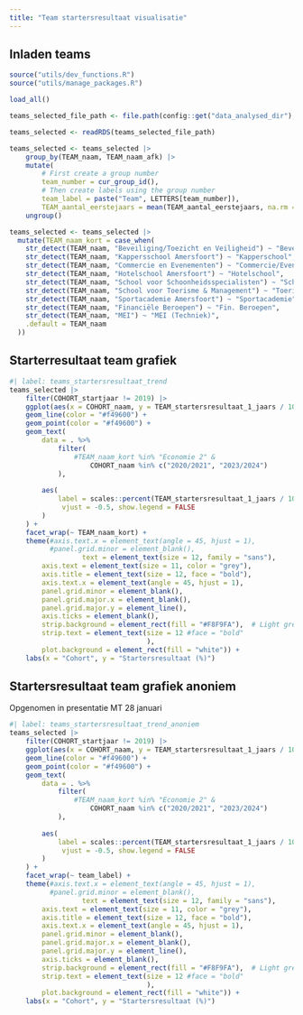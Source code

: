 ```yaml
---
title: "Team startersresultaat visualisatie"
---
```


## Inladen teams


```r

source("utils/dev_functions.R")
source("utils/manage_packages.R")

load_all()

```

```r


teams_selected_file_path <- file.path(config::get("data_analysed_dir"), "teams_selected.rds")

teams_selected <- readRDS(teams_selected_file_path)

teams_selected <- teams_selected |> 
    group_by(TEAM_naam, TEAM_naam_afk) |>
    mutate(
        # First create a group number
        team_number = cur_group_id(),
        # Then create labels using the group number
        team_label = paste("Team", LETTERS[team_number]),
        TEAM_aantal_eerstejaars = mean(TEAM_aantal_eerstejaars, na.rm = TRUE)) %>%
    ungroup()

```


```r

teams_selected <- teams_selected |>
  mutate(TEAM_naam_kort = case_when(
    str_detect(TEAM_naam, "Beveiliging/Toezicht en Veiligheid") ~ "Beveiliging",
    str_detect(TEAM_naam, "Kappersschool Amersfoort") ~ "Kapperschool",
    str_detect(TEAM_naam, "Commercie en Evenementen") ~ "Commercie/Events",
    str_detect(TEAM_naam, "Hotelschool Amersfoort") ~ "Hotelschool",
    str_detect(TEAM_naam, "School voor Schoonheidsspecialisten") ~ "Schoonheid spec.",
    str_detect(TEAM_naam, "School voor Toerisme & Management") ~ "Toerisme & Mgt",
    str_detect(TEAM_naam, "Sportacademie Amersfoort") ~ "Sportacademie",
    str_detect(TEAM_naam, "Financiële Beroepen") ~ "Fin. Beroepen",
    str_detect(TEAM_naam, "MEI") ~ "MEI (Techniek)",
    .default = TEAM_naam
  ))

```


## Starterresultaat team grafiek

```r
#| label: teams_startersresultaat_trend
teams_selected |>
    filter(COHORT_startjaar != 2019) |>
    ggplot(aes(x = COHORT_naam, y = TEAM_startersresultaat_1_jaars / 100, group = TEAM_naam)) +
    geom_line(color = "#f49600") +
    geom_point(color = "#f49600") +
    geom_text(
        data = . %>%
            filter(
                #TEAM_naam_kort %in% "Economie 2" &
                    COHORT_naam %in% c("2020/2021", "2023/2024")
            ),
             
        aes(
            label = scales::percent(TEAM_startersresultaat_1_jaars / 10000, accuracy = 1),
             vjust = -0.5, show.legend = FALSE
        )
    ) +
    facet_wrap(~ TEAM_naam_kort) +
    theme(#axis.text.x = element_text(angle = 45, hjust = 1),
          #panel.grid.minor = element_blank(),
                  text = element_text(size = 12, family = "sans"),
        axis.text = element_text(size = 11, color = "grey"),
        axis.title = element_text(size = 12, face = "bold"),
        axis.text.x = element_text(angle = 45, hjust = 1),
        panel.grid.minor = element_blank(),
        panel.grid.major.x = element_blank(),
        panel.grid.major.y = element_line(),
        axis.ticks = element_blank(),
        strip.background = element_rect(fill = "#F8F9FA"),  # Light grey background
        strip.text = element_text(size = 12 #face = "bold"
                                  ),
        plot.background = element_rect(fill = "white")) +
    labs(x = "Cohort", y = "Startersresultaat (%)")
```

## Startersresultaat team grafiek anoniem

Opgenomen in presentatie MT 28 januari

```r
#| label: teams_startersresultaat_trend_anoniem
teams_selected |>
    filter(COHORT_startjaar != 2019) |>
    ggplot(aes(x = COHORT_naam, y = TEAM_startersresultaat_1_jaars / 100, group = team_label)) +
    geom_line(color = "#f49600") +
    geom_point(color = "#f49600") +
    geom_text(
        data = . %>%
            filter(
                #TEAM_naam_kort %in% "Economie 2" &
                    COHORT_naam %in% c("2020/2021", "2023/2024")
            ),
             
        aes(
            label = scales::percent(TEAM_startersresultaat_1_jaars / 10000, accuracy = 1),
             vjust = -0.5, show.legend = FALSE
        )
    ) +
    facet_wrap(~ team_label) +
    theme(#axis.text.x = element_text(angle = 45, hjust = 1),
          #panel.grid.minor = element_blank(),
                  text = element_text(size = 12, family = "sans"),
        axis.text = element_text(size = 11, color = "grey"),
        axis.title = element_text(size = 12, face = "bold"),
        axis.text.x = element_text(angle = 45, hjust = 1),
        panel.grid.minor = element_blank(),
        panel.grid.major.x = element_blank(),
        panel.grid.major.y = element_line(),
        axis.ticks = element_blank(),
        strip.background = element_rect(fill = "#F8F9FA"),  # Light grey background
        strip.text = element_text(size = 12 #face = "bold"
                                  ),
        plot.background = element_rect(fill = "white")) +
    labs(x = "Cohort", y = "Startersresultaat (%)")
```

